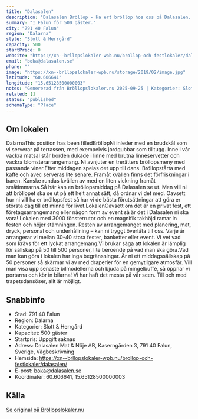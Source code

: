 ```yaml
---
title: "Dalasalen"
description: "Dalasalen Bröllop - Ha ert bröllop hos oss på Dalasalen. Se vår fina Bröllopslokal. Skicka gärna en förfrågan så hjälper vi Er!"
summary: "I Falun för 500 gäster."
city: "791 40 Falun"
region: "Dalarna"
style: "Slott & Herrgård"
capacity: 500
startPrice: 0
website: "https://xn--brllopslokaler-wpb.nu/brollop-och-festlokaler/dalasalen/"
email: "boka@dalasalen.se"
phone: ""
image: "https://xn--brllopslokaler-wpb.nu/storage/2019/02/image.jpg"
latitude: "60.606641"
longitude: "15.65128500000003"
notes: "Genererad från Bröllopslokaler.nu 2025-09-25 | Kategorier: Slott & Herrgård"
related: []
status: "published"
schemaType: "Place"
---
```


## Om lokalen

DalarnaThis position has been filledBröllopNi inleder med en brudskål som vi serverar på terrassen, med exempelvis jordgubbar som tilltugg. Inne i vår vackra matsal står borden dukade i linne med brutna linneservetter och vackra blomsterarrangemang. Ni avnjuter en trerätters bröllopsmeny med passande viner.Efter middagen spelas det upp till dans. Bröllopstårta med kaffe och avec serveras lite senare. Framåt kvällen finns det förfriskningar i baren. Kanske rundas kvällen av med en liten vickning framåt småtimmarna.Så här kan en bröllopsmiddag på Dalasalen se ut. Men vill ni att bröllopet ska se ut på ett helt annat sätt, då ordnar vi det med. Oavsett hur ni vill ha er bröllopsfest så har vi de bästa förutsättningar att göra er största dag till ett minne för livet.LokalenOavsett om det är en privat fest, ett företagsarrangemang eller någon form av event så är det i Dalasalen ni ska vara! Lokalen med 3000 fönsterrutor och en magnifik takhöjd ramar in festen och höjer stämningen. Resten av arrangemanget med planering, mat, dryck, personal och underhållning – kan ni tryggt överlåta till oss. Varje år arrangerar vi mellan 30-40 stora fester, banketter eller event. Vi vet vad som krävs för ett lyckat arrangemang.Vi brukar säga att lokalen är lämplig för sällskap på 50 till 500 personer, lite beroende på vad man ska göra.Vad man kan göra i lokalen har inga begränsningar. Är ni ett middagssällskap på 50 personer så skärmar vi av med draperier för en gemytligare atmosfär. Vill man visa upp senaste bilmodellerna och bjuda på mingelbuffé, så öppnar vi portarna och kör in bilarna! Vi har haft det mesta på vår scen. Till och med trapetsdansöser, allt är möjligt.

## Snabbinfo

- Stad: 791 40 Falun
- Region: Dalarna
- Kategorier: Slott & Herrgård
- Kapacitet: 500 gäster
- Startpris: Uppgift saknas
- Adress: Dalasalen Mat & Nöje AB, Kaserngården 3, 791 40 Falun, Sverige, Vägbeskrivning
- Hemsida: https://xn--brllopslokaler-wpb.nu/brollop-och-festlokaler/dalasalen/
- E-post: boka@dalasalen.se
- Koordinater: 60.606641, 15.65128500000003

## Källa

[Se original på Bröllopslokaler.nu](https://xn--brllopslokaler-wpb.nu/brollop-och-festlokaler/dalasalen/)
